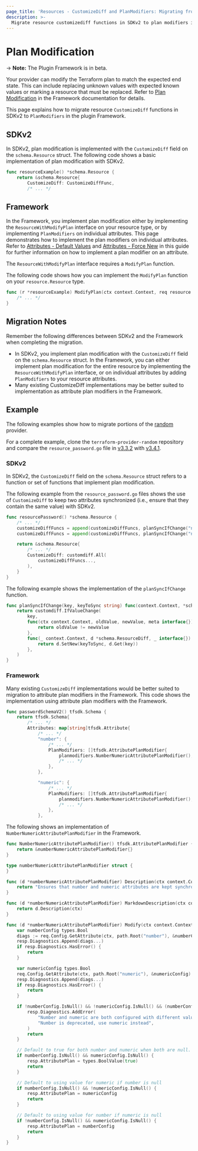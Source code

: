 ```yaml
---
page_title: 'Resources - CustomizeDiff and PlanModifiers: Migrating from SDKv2 to the Framework'
description: >-
  Migrate resource customizediff functions in SDKv2 to plan modifiers in the plugin Framework.
---
```


# Plan Modification

-> **Note:** The Plugin Framework is in beta.

Your provider can modify the Terraform plan to match the expected end state. This can include replacing unknown values
with expected known values or marking a resource that must be replaced. Refer to
[Plan Modification](/terraform/plugin/framework/resources/plan-modification) in the Framework documentation for details.

This page explains how to migrate resource `CustomizeDiff` functions in SDKv2 to `PlanModifiers` in the plugin
Framework.

## SDKv2
In SDKv2, plan modification is implemented with the `CustomizeDiff` field on the `schema.Resource` struct. The following
code shows a basic implementation of plan modification with SDKv2.

```go
func resourceExample() *schema.Resource {
    return &schema.Resource{
        CustomizeDiff: CustomizeDiffFunc,
        /* ... */
```

## Framework

In the Framework, you implement plan modification either by implementing the  `ResourceWithModifyPlan` interface on your
resource type, or by implementing `PlanModifiers` on individual attributes. This page demonstrates how to implement the
plan modifiers on individual attributes. Refer to
[Attributes - Default Values](/terraform/plugin/framework/migrating/attributes-blocks/default-values) and
[Attributes - Force New](/terraform/plugin/framework/migrating/attributes-blocks/force-new) in this guide for further information on how
to implement a plan modifier on an attribute.

The `ResourceWithModifyPlan` interface requires a `ModifyPlan` function.

The following code shows how you can implement the `ModifyPlan` function on your `resource.Resource` type.

```go
func (r *resourceExample) ModifyPlan(ctx context.Context, req resource.ModifyPlanRequest, resp *resource.ModifyPlanResponse) {
    /* ... */
}
```
## Migration Notes
Remember the following differences between SDKv2 and the Framework when completing the migration.

- In SDKv2, you implement plan modification with the `CustomizeDiff` field on the `schema.Resource` struct. In the
Framework, you can either implement plan modification for the entire resource by implementing the
`ResourceWithModifyPlan` interface, or on individual attributes by adding `PlanModifiers` to your resource attributes.
- Many existing CustomizeDiff implementations may be better suited to implementation as attribute plan modifiers in the
Framework.

## Example

The following examples show how to migrate portions of the
[random](https://github.com/hashicorp/terraform-provider-random) provider.

For a complete example, clone the
`terraform-provider-random` repository and compare the `resource_password.go` file in
[v3.3.2](https://github.com/hashicorp/terraform-provider-random/blob/v3.3.2/internal/provider/resource_password.go)
with [v3.4.1](https://github.com/hashicorp/terraform-provider-random/blob/v3.4.1/internal/provider/resource_password.go).

### SDKv2

In SDKv2, the `CustomizeDiff` field on the `schema.Resource` struct refers to a function or set of functions that
implement plan modification.

The following example from the `resource_password.go` files shows the use of `CustomizeDiff` to keep two attributes
synchronized (i.e., ensure that they contain the same value) with SDKv2.

```go
func resourcePassword() *schema.Resource {
    /* ... */
    customizeDiffFuncs = append(customizeDiffFuncs, planSyncIfChange("number", "numeric"))
    customizeDiffFuncs = append(customizeDiffFuncs, planSyncIfChange("numeric", "number"))

    return &schema.Resource{
        /* ... */
        CustomizeDiff: customdiff.All(
            customizeDiffFuncs...,
        ),
    }
}
```

The following example shows the implementation of the `planSyncIfChange` function.

```go
func planSyncIfChange(key, keyToSync string) func(context.Context, *schema.ResourceDiff, interface{}) error {
    return customdiff.IfValueChange(
        key,
        func(ctx context.Context, oldValue, newValue, meta interface{}) bool {
            return oldValue != newValue
        },
        func(_ context.Context, d *schema.ResourceDiff, _ interface{}) error {
            return d.SetNew(keyToSync, d.Get(key))
        },
    )
}
```

### Framework

Many existing `CustomizeDiff` implementations would be better suited to migration to attribute plan modifiers in the
Framework. This code shows the implementation using attribute plan modifiers with the Framework.

```go
func passwordSchemaV2() tfsdk.Schema {
    return tfsdk.Schema{
        /* ... */
        Attributes: map[string]tfsdk.Attribute{
            /* ... */
            "number": {
                /* ... */
                PlanModifiers: []tfsdk.AttributePlanModifier{
                    planmodifiers.NumberNumericAttributePlanModifier(),
                    /* ... */
                },
            },

            "numeric": {
                /* ... */
                PlanModifiers: []tfsdk.AttributePlanModifier{
                    planmodifiers.NumberNumericAttributePlanModifier(),
                    /* ... */
                },
            },
```

The following shows an implementation of `NumberNumericAttributePlanModifier` in the Framework.

```go
func NumberNumericAttributePlanModifier() tfsdk.AttributePlanModifier {
    return &numberNumericAttributePlanModifier{}
}

type numberNumericAttributePlanModifier struct {
}

func (d *numberNumericAttributePlanModifier) Description(ctx context.Context) string {
    return "Ensures that number and numeric attributes are kept synchronised."
}

func (d *numberNumericAttributePlanModifier) MarkdownDescription(ctx context.Context) string {
    return d.Description(ctx)
}

func (d *numberNumericAttributePlanModifier) Modify(ctx context.Context, req tfsdk.ModifyAttributePlanRequest, resp *tfsdk.ModifyAttributePlanResponse) {
    var numberConfig types.Bool
    diags := req.Config.GetAttribute(ctx, path.Root("number"), &numberConfig)
    resp.Diagnostics.Append(diags...)
    if resp.Diagnostics.HasError() {
        return
    }

    var numericConfig types.Bool
    req.Config.GetAttribute(ctx, path.Root("numeric"), &numericConfig)
    resp.Diagnostics.Append(diags...)
    if resp.Diagnostics.HasError() {
        return
    }

	if !numberConfig.IsNull() && !numericConfig.IsNull() && (numberConfig.ValueBool() != numericConfig.ValueBool()) {
		resp.Diagnostics.AddError(
			"Number and numeric are both configured with different values",
			"Number is deprecated, use numeric instead",
		)
		return
	}

    // Default to true for both number and numeric when both are null.
    if numberConfig.IsNull() && numericConfig.IsNull() {
        resp.AttributePlan = types.BoolValue(true)
        return
    }

    // Default to using value for numeric if number is null
    if numberConfig.IsNull() && !numericConfig.IsNull() {
        resp.AttributePlan = numericConfig
        return
    }

    // Default to using value for number if numeric is null
    if !numberConfig.IsNull() && numericConfig.IsNull() {
        resp.AttributePlan = numberConfig
        return
    }
}
```
